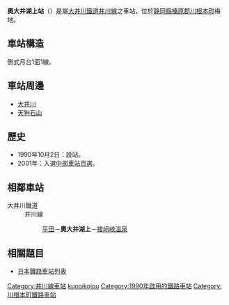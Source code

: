 {{NoteTA|1 = zh:奧大井湖上車站; zh-cn:奥大井湖上站; zh-tw:奧大井湖上車站; zh-hk:奧大井湖上車站; }}
{{日本車站資訊
|公司色 = #ff4f00
|文字色 =
|站名 = 奧大井湖上站
|圖片 = Mavicair20190912-OkuoikojoSta.png
|圖片說明= 車站全景（2019年9月中旬航拍片段截圖）
|日文原名= 奥大井湖上
|平假名= おくおおいこじょう
|羅馬拼音= Okuōi-Kozyō
|所屬公司= [[大井川鐵道|大井川鐵道]]
|所屬路線= [[井川線|井川線]]
|所在地 = [[靜岡縣|靜岡縣]][[榛原郡|榛原郡]][[川根本町|川根本町]]梅地
|座標 = {{coord|35|10|4.18|N|138|10|50.76|E|type:railwaystation_region:JP-22|display=inline,title}}
|車站構造 = [[地面車站|地面車站]]
|月台配置 = 1面1線
|啟用年月日= 1990年（[[平成|平成]]2年）10月2日
|廢站年月日=
|乘客人數=
|上下車人次= 40
|統計年度= 2014年
|備註 = 終日站員無配置<br />標高490m
|adjacent = {{Adjacent stations|system=大井川鐵道|line=井川線|left=平田|right=接岨峽溫泉|note-left=1.3km|note-mid=距離[[千頭站|千頭]]13.9km|note-right=1.6km}}
}}
'''奧大井湖上站'''（{{jpn|j=奥大井湖上駅|hg=おくおおいこじょうえき|rm=Okuōikojō eki|f=y}}）是屬[[大井川鐵道|大井川鐵道]][[井川線|井川線]]之車站，位於[[静岡縣|静岡縣]][[榛原郡|榛原郡]][[川根本町|川根本町]]梅地。

==車站構造==
側式月台1面1線。

==車站周邊==
*[[大井川|大井川]]
*[[天狗石山|天狗石山]]

==歷史==
*1990年10月2日：設站。
*2001年：入選[[中部車站百選|中部車站百選]]。

==相鄰車站==
; 大井川鐵道
: 井川線
:: [[平田站_(靜岡縣)|平田]]－'''奧大井湖上'''－[[接岨峽溫泉站|接岨峽溫泉]]

==相關題目==
*[[日本鐵路車站列表|日本鐵路車站列表]]

{{大井川鐵道井川線}}
{{中部車站百選}}

{{Japan-rail-stub}}
{{DEFAULTSORT:Okuoi-kojo}}
[[Category:井川線車站|Category:井川線車站]]
[[Category:日本鐵路車站_O|kuooikojou]]
[[Category:1990年啟用的鐵路車站|Category:1990年啟用的鐵路車站]]
[[Category:川根本町鐵路車站|Category:川根本町鐵路車站]]